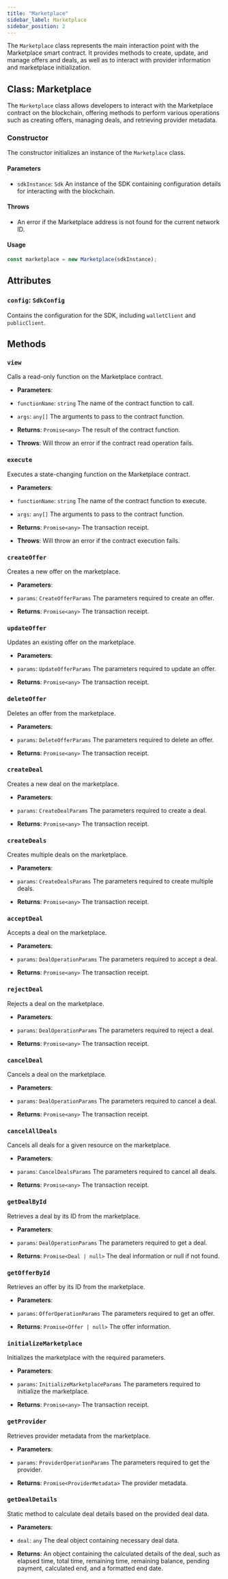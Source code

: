 ```yaml
---
title: "Marketplace"
sidebar_label: Marketplace
sidebar_position: 2
---
```


The `Marketplace` class represents the main interaction point with the Marketplace smart contract. It provides methods to create, update, and manage offers and deals, as well as to interact with provider information and marketplace initialization.

## Class: Marketplace

The `Marketplace` class allows developers to interact with the Marketplace contract on the blockchain, offering methods to perform various operations such as creating offers, managing deals, and retrieving provider metadata.

### Constructor

The constructor initializes an instance of the `Marketplace` class.

#### Parameters

- `sdkInstance`: `Sdk`
An instance of the SDK containing configuration details for interacting with the blockchain.

#### Throws

- An error if the Marketplace address is not found for the current network ID.

#### Usage

```javascript
const marketplace = new Marketplace(sdkInstance);
```

## Attributes

### `config`: `SdkConfig`
Contains the configuration for the SDK, including `walletClient` and `publicClient`.

## Methods

### `view`

Calls a read-only function on the Marketplace contract.

- **Parameters**:
- `functionName`: `string`
The name of the contract function to call.

- `args`: `any[]`
The arguments to pass to the contract function.

- **Returns**: `Promise<any>`
The result of the contract function.

- **Throws**:
Will throw an error if the contract read operation fails.

### `execute`

Executes a state-changing function on the Marketplace contract.

- **Parameters**:
- `functionName`: `string`
The name of the contract function to execute.

- `args`: `any[]`
The arguments to pass to the contract function.

- **Returns**: `Promise<any>`
The transaction receipt.

- **Throws**:
Will throw an error if the contract execution fails.

### `createOffer`

Creates a new offer on the marketplace.

- **Parameters**:
- `params`: `CreateOfferParams`
The parameters required to create an offer.

- **Returns**: `Promise<any>`
The transaction receipt.

### `updateOffer`

Updates an existing offer on the marketplace.

- **Parameters**:
- `params`: `UpdateOfferParams`
The parameters required to update an offer.

- **Returns**: `Promise<any>`
The transaction receipt.

### `deleteOffer`

Deletes an offer from the marketplace.

- **Parameters**:
- `params`: `DeleteOfferParams`
The parameters required to delete an offer.

- **Returns**: `Promise<any>`
The transaction receipt.

### `createDeal`

Creates a new deal on the marketplace.

- **Parameters**:
- `params`: `CreateDealParams`
The parameters required to create a deal.

- **Returns**: `Promise<any>`
The transaction receipt.

### `createDeals`

Creates multiple deals on the marketplace.

- **Parameters**:
- `params`: `CreateDealsParams`
The parameters required to create multiple deals.

- **Returns**: `Promise<any>`
The transaction receipt.

### `acceptDeal`

Accepts a deal on the marketplace.

- **Parameters**:
- `params`: `DealOperationParams`
The parameters required to accept a deal.

- **Returns**: `Promise<any>`
The transaction receipt.

### `rejectDeal`

Rejects a deal on the marketplace.

- **Parameters**:
- `params`: `DealOperationParams`
The parameters required to reject a deal.

- **Returns**: `Promise<any>`
The transaction receipt.

### `cancelDeal`

Cancels a deal on the marketplace.

- **Parameters**:
- `params`: `DealOperationParams`
The parameters required to cancel a deal.

- **Returns**: `Promise<any>`
The transaction receipt.

### `cancelAllDeals`

Cancels all deals for a given resource on the marketplace.

- **Parameters**:
- `params`: `CancelDealsParams`
The parameters required to cancel all deals.

- **Returns**: `Promise<any>`
The transaction receipt.

### `getDealById`

Retrieves a deal by its ID from the marketplace.

- **Parameters**:
- `params`: `DealOperationParams`
The parameters required to get a deal.

- **Returns**: `Promise<Deal | null>`
The deal information or null if not found.

### `getOfferById`

Retrieves an offer by its ID from the marketplace.

- **Parameters**:
- `params`: `OfferOperationParams`
The parameters required to get an offer.

- **Returns**: `Promise<Offer | null>`
The offer information.

### `initializeMarketplace`

Initializes the marketplace with the required parameters.

- **Parameters**:
- `params`: `InitializeMarketplaceParams`
The parameters required to initialize the marketplace.

- **Returns**: `Promise<any>`
The transaction receipt.

### `getProvider`

Retrieves provider metadata from the marketplace.

- **Parameters**:
- `params`: `ProviderOperationParams`
The parameters required to get the provider.

- **Returns**: `Promise<ProviderMetadata>`
The provider metadata.

### `getDealDetails`

Static method to calculate deal details based on the provided deal data.

- **Parameters**:
- `deal`: `any`
The deal object containing necessary deal data.

- **Returns**:
An object containing the calculated details of the deal, such as elapsed time, total time, remaining time, remaining balance, pending payment, calculated end, and a formatted end date.
